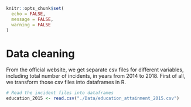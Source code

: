
```r
knitr::opts_chunk$set(
  echo = FALSE,
  message = FALSE,
  warning = FALSE
)
```
# Data cleaning

From the official website, we get separate csv files for different variables, including total number of incidents, in years from 2014 to 2018. First of all, we transform those csv files into dataframes in R. 

```r
# Read the incident files into dataframes 
education_2015 <- read.csv("./Data/education_attainment_2015.csv")
```